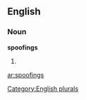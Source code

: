 ==English==

===Noun===
'''spoofings'''

# {{plural of|[[spoofing]]}}

[[Category:English plurals]]

[[ar:spoofings]]